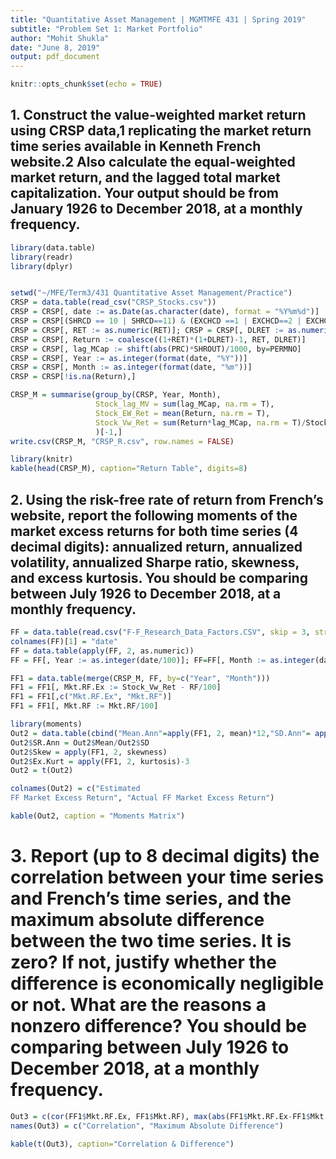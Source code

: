 ```yaml
---
title: "Quantitative Asset Management | MGMTMFE 431 | Spring 2019"
subtitle: "Problem Set 1: Market Portfolio"
author: "Mohit Shukla"
date: "June 8, 2019"
output: pdf_document
---
```


```r
knitr::opts_chunk$set(echo = TRUE)
```

## 1. Construct the value-weighted market return using CRSP data,1 replicating the market return time series available in Kenneth French website.2 Also calculate the equal-weighted market return, and the lagged total market capitalization. Your output should be from January 1926 to December 2018, at a monthly frequency.


```r
library(data.table)
library(readr)
library(dplyr)


setwd("~/MFE/Term3/431 Quantitative Asset Management/Practice")
CRSP = data.table(read_csv("CRSP_Stocks.csv"))
CRSP = CRSP[, date := as.Date(as.character(date), format = "%Y%m%d")]
CRSP = CRSP[(SHRCD == 10 | SHRCD==11) & (EXCHCD ==1 | EXCHCD==2 | EXCHCD==3),]
CRSP = CRSP[, RET := as.numeric(RET)]; CRSP = CRSP[, DLRET := as.numeric(DLRET)]
CRSP = CRSP[, Return := coalesce((1+RET)*(1+DLRET)-1, RET, DLRET)]
CRSP = CRSP[, lag_MCap := shift(abs(PRC)*SHROUT)/1000, by=PERMNO]
CRSP = CRSP[, Year := as.integer(format(date, "%Y"))]
CRSP = CRSP[, Month := as.integer(format(date, "%m"))]
CRSP = CRSP[!is.na(Return),]

CRSP_M = summarise(group_by(CRSP, Year, Month),
                   Stock_lag_MV = sum(lag_MCap, na.rm = T),
                   Stock_EW_Ret = mean(Return, na.rm = T),
                   Stock_Vw_Ret = sum(Return*lag_MCap, na.rm = T)/Stock_lag_MV
                   )[-1,]
write.csv(CRSP_M, "CRSP_R.csv", row.names = FALSE)
```

```r
library(knitr)
kable(head(CRSP_M), caption="Return Table", digits=8)
```

## 2. Using the risk-free rate of return from French's website, report the following moments of the market excess returns for both time series (4 decimal digits): annualized return, annualized volatility, annualized Sharpe ratio, skewness, and excess kurtosis. You should be comparing between July 1926 to December 2018, at a monthly frequency.

```r
FF = data.table(read.csv("F-F_Research_Data_Factors.CSV", skip = 3, stringsAsFactors = FALSE))[c(1:1112),]
colnames(FF)[1] = "date"
FF = data.table(apply(FF, 2, as.numeric))
FF = FF[, Year := as.integer(date/100)]; FF=FF[, Month := as.integer(date %% 100)]

FF1 = data.table(merge(CRSP_M, FF, by=c("Year", "Month")))
FF1 = FF1[, Mkt.RF.Ex := Stock_Vw_Ret - RF/100]
FF1 = FF1[,c("Mkt.RF.Ex", "Mkt.RF")]
FF1 = FF1[, Mkt.RF := Mkt.RF/100]

library(moments)
Out2 = data.table(cbind("Mean.Ann"=apply(FF1, 2, mean)*12,"SD.Ann"= apply(FF1, 2, sd)*sqrt(12)))
Out2$SR.Ann = Out2$Mean/Out2$SD
Out2$Skew = apply(FF1, 2, skewness)
Out2$Ex.Kurt = apply(FF1, 2, kurtosis)-3
Out2 = t(Out2)

colnames(Out2) = c("Estimated
FF Market Excess Return", "Actual FF Market Excess Return")

kable(Out2, caption = "Moments Matrix")
```

# 3. Report (up to 8 decimal digits) the correlation between your time series and French's time series, and the maximum absolute difference between the two time series. It is zero? If not, justify whether the difference is economically negligible or not. What are the reasons a nonzero difference? You should be comparing between July 1926 to December 2018, at a monthly frequency.

```r
Out3 = c(cor(FF1$Mkt.RF.Ex, FF1$Mkt.RF), max(abs(FF1$Mkt.RF.Ex-FF1$Mkt.RF)))
names(Out3) = c("Correlation", "Maximum Absolute Difference")

kable(t(Out3), caption="Correlation & Difference")
```


